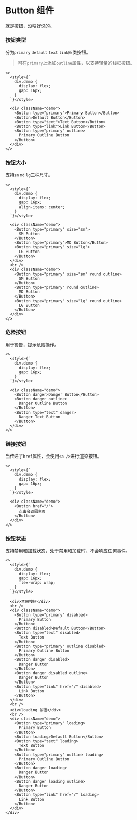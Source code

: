 # Button 组件

就是按钮，没啥好说的。

### 按钮类型

分为`primary` `default` `text` `link`四类按钮。

> 可在`primary`上添加`outline`属性，以支持轻量的线框按钮。

```tsx
<>
  <style>{`
    div.demo {
      display: flex;
      gap: 16px;
    }
  `}</style>

  <div className="demo">
    <Button type="primary">Primary Button</Button>
    <Button>Default Button</Button>
    <Button type="text">Text Button</Button>
    <Button type="link">Link Button</Button>
    <Button type="primary" outline>
      Primary Outline Button
    </Button>
  </div>
</>
```

### 按钮大小

支持`sm` `md` `lg`三种尺寸。

```tsx
<>
  <style>{`
    div.demo {
      display: flex;
      gap: 16px;
      align-items: center;
    }
  `}</style>

  <div className="demo">
    <Button type="primary" size="sm">
      SM Button
    </Button>
    <Button type="primary">MD Button</Button>
    <Button type="primary" size="lg">
      LG Button
    </Button>
  </div>
  <br />
  <div className="demo">
    <Button type="primary" size="sm" round outline>
      SM Button
    </Button>
    <Button type="primary" round outline>
      MD Button
    </Button>
    <Button type="primary" size="lg" round outline>
      LG Button
    </Button>
  </div>
</>
```

### 危险按钮

用于警告，提示危险操作。

```tsx
<>
  <style>{`
    div.demo {
      display: flex;
      gap: 16px;
    }
  `}</style>

  <div className="demo">
    <Button danger>Danger Button</Button>
    <Button danger outline>
      Danger Outline Button
    </Button>
    <Button type="text" danger>
      Danger Text Button
    </Button>
  </div>
</>
```

### 链接按钮

当传递了`href`属性，会使用`<a />`进行渲染按钮。

```tsx
<>
  <style>{`
    div.demo {
      display: flex;
      gap: 16px;
    }
  `}</style>

  <div className="demo">
    <Button href="/">
      点击会返回主页
    </Button>
  </div>
</>
```

### 按钮状态

支持禁用和加载状态，处于禁用和加载时，不会响应任何事件。

```tsx
<>
  <style>{`
    div.demo {
      display: flex;
      gap: 16px;
      flex-wrap: wrap;
    }
  `}</style>

  <div>禁用按钮</div>
  <br />
  <div className="demo">
    <Button type="primary" disabled>
      Primary Button
    </Button>
    <Button disabled>Default Button</Button>
    <Button type="text" disabled>
      Text Button
    </Button>
    <Button type="primary" outline disabled>
      Primary Outline Button
    </Button>
    <Button danger disabled>
      Danger Button
    </Button>
    <Button danger disabled outline>
      Danger Button
    </Button>
    <Button type="link" href="/" disabled>
      Link Button
    </Button>
  </div>
  <br />
  <div>loading 按钮</div>
  <br />
  <div className="demo">
    <Button type="primary" loading>
      Primary Button
    </Button>
    <Button loading>Default Button</Button>
    <Button type="text" loading>
      Text Button
    </Button>
    <Button type="primary" outline loading>
      Primary Outline Button
    </Button>
    <Button danger loading>
      Danger Button
    </Button>
    <Button danger loading outline>
      Danger Button
    </Button>
    <Button type="link" href="/" loading>
      Link Button
    </Button>
  </div>
</div>
```
